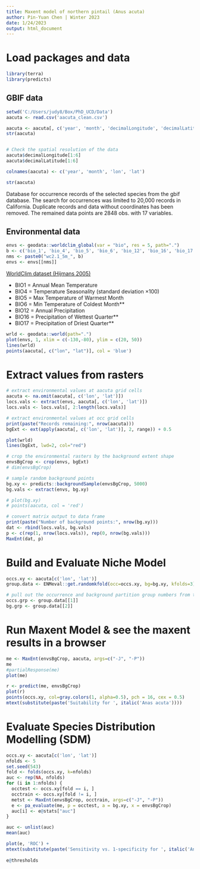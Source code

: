 ---
title: Maxent model of northern pintail (Anus acuta)
author: Pin-Yuan Chen | Winter 2023
date: 1/24/2023
output: html_document
---

# Load packages and data
```{r}
library(terra)
library(predicts)
```

## GBIF data
```{r}
setwd('C:/Users/judy8/Box/PhD_UCD/Data')
aacuta <- read.csv('aacuta_clean.csv')

aacuta <- aacuta[, c('year', 'month', 'decimalLongitude', 'decimalLatitude')]
str(aacuta)


# Check the spatial resolution of the data
aacuta$decimalLongitude[1:6]
aacuta$decimalLatitude[1:6]

colnames(aacuta) <- c('year', 'month', 'lon', 'lat')

str(aacuta)
```
Database for occurrence records of the selected species from the gbif database. The search for occurrences was limited to 20,000 records in California. Duplicate records and data without coordinates has been removed. The remained data points are 2848 obs. with  17 variables.

## Environmental data
```{r}
envs <- geodata::worldclim_global(var = "bio", res = 5, path=".")
b <- c('bio_1', 'bio_4', 'bio_5', 'bio_6', 'bio_12', 'bio_16', 'bio_17')
nms <- paste0("wc2.1_5m_", b)
envs <- envs[[nms]]
```

[WorldClim dataset (Hijmans 2005)](https://www.worldclim.org/data/bioclim.html)

* BIO1 = Annual Mean Temperature
* BIO4 = Temperature Seasonality (standard deviation ×100)
* BIO5 = Max Temperature of Warmest Month
* BIO6 = Min Temperature of Coldest Month**
* BIO12 = Annual Precipitation
* BIO16 = Precipitation of Wettest Quarter**
* BIO17 = Precipitation of Driest Quarter**

```{r}
wrld <- geodata::world(path=".")
plot(envs, 1, xlim = c(-130,-80), ylim = c(20, 50)) 
lines(wrld)
points(aacuta[, c("lon", "lat")], col = 'blue')
```

# Extract values from rasters
```{r}
# extract environmental values at aacuta grid cells
aacuta <- na.omit(aacuta[, c('lon', 'lat')])
locs.vals <- extract(envs, aacuta[, c('lon', 'lat')])
locs.vals <- locs.vals[, 2:length(locs.vals)]

# extract environmental values at occ grid cells
print(paste("Records remaining:", nrow(aacuta)))
bgExt <- ext(apply(aacuta[, c('lon', 'lat')], 2, range)) + 0.5

plot(wrld)
lines(bgExt, lwd=2, col="red")

# crop the environmental rasters by the background extent shape
envsBgCrop <- crop(envs, bgExt)
# dim(envsBgCrop)

# sample random background points
bg.xy <- predicts::backgroundSample(envsBgCrop, 5000)
bg.vals <- extract(envs, bg.xy)

# plot(bg.xy)
# points(aacuta, col = 'red')

# convert matrix output to data frame
print(paste("Number of background points:", nrow(bg.xy)))
dat <- rbind(locs.vals, bg.vals)
p <- c(rep(1, nrow(locs.vals)), rep(0, nrow(bg.vals)))
MaxEnt(dat, p)
```

# Build and Evaluate Niche Model
```{r}
occs.xy <- aacuta[c('lon', 'lat')]
group.data <- ENMeval::get.randomkfold(occ=occs.xy, bg=bg.xy, kfolds=3)

# pull out the occurrence and background partition group numbers from the list
occs.grp <- group.data[[1]]
bg.grp <- group.data[[2]]
```

# Run Maxent Model & see the maxent results in a browser
```{r}
me <- MaxEnt(envsBgCrop, aacuta, args=c("-J", "-P"))
me
#partialResponse(me)
plot(me)
```

```{r}
r <- predict(me, envsBgCrop)
plot(r)
points(occs.xy, col=gray.colors(1, alpha=0.5), pch = 16, cex = 0.5)
mtext(substitute(paste('Suitability for ', italic('Anas acuta'))))
```

# Evaluate Species Distribution Modelling (SDM)
```{r}
occs.xy <- aacuta[c('lon', 'lat')]
nfolds <- 5
set.seed(543)
fold <- folds(occs.xy, k=nfolds)
auc <- rep(NA, nfolds)
for (i in 1:nfolds) {
  occtest <- occs.xy[fold == i, ]
  occtrain <- occs.xy[fold != i, ]
  metst <- MaxEnt(envsBgCrop, occtrain, args=c("-J", "-P"))
  e <- pa_evaluate(me, p = occtest, a = bg.xy, x = envsBgCrop)
  auc[i] <- e@stats["auc"]  
} 

auc <- unlist(auc)
mean(auc)

plot(e, 'ROC') +
mtext(substitute(paste('Sensitivity vs. 1-specificity for ', italic('Anas acuta'))))
  
e@thresholds
```
